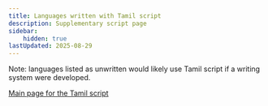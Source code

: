 ```yaml
---
title: Languages written with Tamil script
description: Supplementary script page
sidebar:
    hidden: true
lastUpdated: 2025-08-29
---
```



Note: languages listed as unwritten would likely use Tamil script if a writing system were developed.

<WsList script='Taml' />

[Main page for the Tamil script](/scrlang/scripts/taml)

